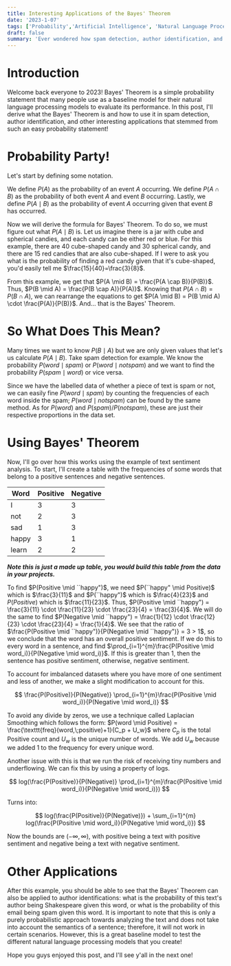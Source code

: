 ```yaml
---
title: Interesting Applications of the Bayes' Theorem
date: '2023-1-07'
tags: ['Probability','Artificial Intelligence', 'Natural Language Processing', 'Fun']
draft: false
summary: 'Ever wondered how spam detection, author identification, and many more worked? Read more about Bayes Theorem to find out!'
---
```


# Introduction

Welcome back everyone to 2023! Bayes' Theorem is a simple probability statement that many people use as a baseline model for their natural language
processing models to evaluate its performance. In this post, I'll derive what the Bayes' Theorem is and how to use it in spam detection, author
identification, and other interesting applications that stemmed from such an easy probability statement!

# Probability Party!

Let's start by defining some notation.

We define $P(A)$ as the probability of an event $A$ occurring. We define $P(A \cap B)$ as the probability of both event $A$ and event $B$ occurring.
Lastly, we define $P(A \mid B)$ as the probability of event $A$ occurring given that event $B$ has occurred.

Now we will derive the formula for Bayes' Theorem. To do so, we must figure out what $P(A \mid B)$ is. Let us imagine there is a jar with cube and
spherical candies, and each candy can be either red or blue. For this example, there are 40 cube-shaped candy and 30 spherical candy, and there
are 15 red candies that are also cube-shaped. If I were to ask you what is the probability of finding a red candy given that it's cube-shaped, you'd
easily tell me $\frac{15}{40}=\frac{3}{8}$.

From this example, we get that $P(A \mid B) = \frac{P(A \cap B)}{P(B)}$. Thus, $P(B \mid A) = \frac{P(B \cap A)}{P(A)}$. Knowing that
$P(A \cap B) = P(B \cap A)$, we can rearrange the equations to get $P(A \mid B) = P(B \mid A) \cdot \frac{P(A)}{P(B)}$. And... that is the Bayes'
Theorem.

# So What Does This Mean?

Many times we want to know $P(B \mid A)$ but we are only given values that let's us calculate $P(A \mid B)$. Take spam detection for example. We
know the probability $P(word \mid spam)$ or $P(word \mid notspam)$ and we want to find the probability $P(spam \mid word)$ or vice versa.

Since we have the labelled data of whether a piece of text is spam or not, we can easily fine $P(word \mid spam)$ by counting the frequencies of
each word inside the spam; $P(word \mid notspam)$ can be found by the same method. As for $P(word)$ and $P(spam)$/$P(notspam)$, these are just their
respective proportions in the data set.

# Using Bayes' Theorem

Now, I'll go over how this works using the example of text sentiment analysis. To start, I'll create a table with the frequencies of some words that
belong to a positive sentences and negative sentences.

| Word        | Positive    | Negative    |
| ----------- | ----------- | ----------- |
| I | 3 | 3 |
| not | 2 | 3 |
| sad | 1 | 3 |
| happy | 3 | 1 |
| learn | 2 | 2 |

***Note this is just a made up table, you would build this table from the data in your projects.***

To find $P(Positive \mid ``happy")$, we need $P(``happy" \mid Positive)$ which is $\frac{3}{11}$ and $P(``happy")$ which is $\frac{4}{23}$ and
$P(Positive)$ which is $\frac{11}{23}$. Thus, $P(Positive \mid ``happy") = \frac{3}{11} \cdot \frac{11}{23} \cdot \frac{23}{4} = \frac{3}{4}$. We will
do the same to find $P(Negative \mid ``happy") = \frac{1}{12} \cdot \frac{12}{23} \cdot \frac{23}{4} = \frac{1}{4}$. We see that the ratio of
$\frac{P(Positive \mid ``happy")}{P(Negative \mid ``happy")} = 3 > 1$, so we conclude that the word has an overall positive sentiment. If we
do this to every word in a sentence, and find $\prod_{i=1}^{m}\frac{P(Positive \mid word_i)}{P(Negative \mid word_i)}$. If this is greater than 1,
then the sentence has positive sentiment, otherwise, negative sentiment.

To account for imbalanced datasets where you have more of one sentiment and less of another, we make a slight modification to account for this.

$$
\frac{P(Positive)}{P(Negative)} \prod_{i=1}^{m}\frac{P(Positive \mid word_i)}{P(Negative \mid word_i)}
$$

To avoid any divide by zeros, we use a technique called Laplacian Smoothing which follows the form:
$P(word \mid Positive) = \frac{\texttt{freq}(word,\;positive)+1}{C_p + U_w}$ where $C_p$ is the total Positive count and $U_w$ is the unique number of
words. We add $U_w$ because we added 1 to the frequency for every unique word.

Another issue with this is that we run the risk of receiving tiny numbers and underflowing. We can fix this by using a property of logs.

$$
log(\frac{P(Positive)}{P(Negative)} \prod_{i=1}^{m}\frac{P(Positive \mid word_i)}{P(Negative \mid word_i)})
$$

Turns into:

$$
log(\frac{P(Positive)}{P(Negative)}) + \sum_{i=1}^{m} log(\frac{P(Positive \mid word_i)}{P(Negative \mid word_i)})
$$

Now the bounds are $(-\infty, \infty)$, with positive being a text with positive sentiment and negative being a text with negative sentiment.

# Other Applications

After this example, you should be able to see that the Bayes' Theorem can also be applied to author identifications: what is the probability of this
text's author being Shakespeare given this word, or what is the probability of this email being spam given this word. It is important to note that
this is only a purely probabilistic approach towards analyzing the text and does not take into account the semantics of a sentence; therefore,
it will not work in certain scenarios. However, this is a great baseline model to test the different natural language processing models that you
create!

Hope you guys enjoyed this post, and I'll see y'all in the next one!
